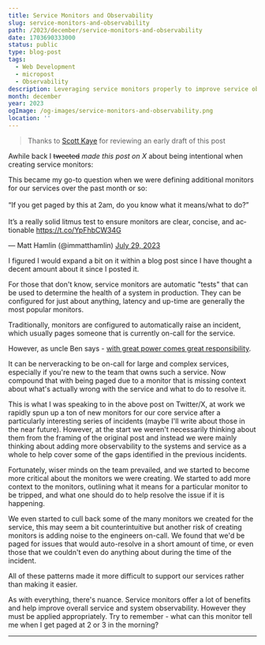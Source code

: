```yaml
---
title: Service Monitors and Observability
slug: service-monitors-and-observability
path: /2023/december/service-monitors-and-observability
date: 1703690333000
status: public
type: blog-post
tags:
  - Web Development
  - micropost
  - Observability
description: Leveraging service monitors properly to improve service observability.
month: december
year: 2023
ogImage: /og-images/service-monitors-and-observability.png
location: ''
---
```



> Thanks to [Scott Kaye](https://www.scottykaye.com/) for reviewing an early
> draft of this post

Awhile back I ~~tweeted~~ _made this post on X_ about being intentional when
creating service monitors:

<Tweet id="1685272797512392705">
  <p lang="en" dir="ltr">This became my go-to question when we were defining additional monitors for our services over the past month or so:<br /><br />“If you get paged by this at 2am, do you know what it means/what to do?”<br /><br />It’s a really solid litmus test to ensure monitors are clear, concise, and actionable <a href="https://t.co/YpFhbCW34G">https://t.co/YpFhbCW34G</a></p>&mdash; Matt Hamlin (@immatthamlin) <a href="https://twitter.com/immatthamlin/status/1685272797512392705?ref_src=twsrc%5Etfw">July 29, 2023</a>
</Tweet>

I figured I would expand a bit on it within a blog post since I have thought a
decent amount about it since I posted it.

For those that don't know, service monitors are automatic "tests" that can be
used to determine the health of a system in production. They can be configured
for just about anything, latency and up-time are generally the most popular
monitors.

Traditionally, monitors are configured to automatically raise an incident, which
usually pages someone that is currently on-call for the service.

However, as uncle Ben says -
[with great power comes great responsibility](https://i.imgur.com/lIAMtJt.mp4).

It can be nerveracking to be on-call for large and complex services, especially
if you're new to the team that owns such a service. Now compound that with being
paged due to a monitor that is missing context about what's actually wrong with
the service and what to do to resolve it.

This is what I was speaking to in the above post on Twitter/X, at work we
rapidly spun up a ton of new monitors for our core service after a particularly
interesting series of incidents (maybe I'll write about those in the near
future). However, at the start we weren't necessarily thinking about them from
the framing of the original post and instead we were mainly thinking about
adding more observability to the systems and service as a whole to help cover
some of the gaps identified in the previous incidents.

Fortunately, wiser minds on the team prevailed, and we started to become more
critical about the monitors we were creating. We started to add more context to
the monitors, outlining what it means for a particular monitor to be tripped,
and what one should do to help resolve the issue if it is happening.

We even started to cull back some of the many monitors we created for the
service, this may seem a bit counterintuitive but another risk of creating
monitors is adding noise to the engineers on-call. We found that we'd be paged
for issues that would auto-resolve in a short amount of time, or even those that
we couldn't even do anything about during the time of the incident.

All of these patterns made it more difficult to support our services rather than
making it easier.

As with everything, there's nuance. Service monitors offer a lot of benefits and
help improve overall service and system observability. However they must be
applied appropriately. Try to remember - what can this monitor tell me when I
get paged at 2 or 3 in the morning?

---

